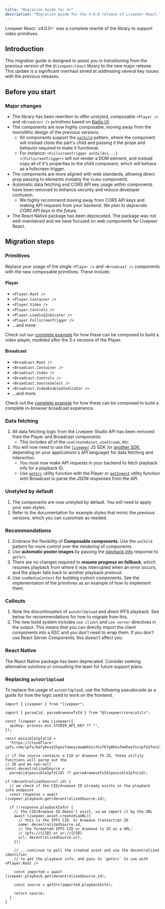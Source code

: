```yaml
---
title: "Migration Guide for 4+"
description: "Migration guide for the 4.0.0 release of Livepeer React."
---
```


<Info>
  Livepeer React `v4.0.0+` was a complete rewrite of the library to support
  video primitives.
</Info>

## Introduction

This migration guide is designed to assist you in transitioning from the
previous version of the `@livepeer/react` library to the new major release. This
update is a significant overhaul aimed at addressing several key issues with the
previous releases.

## Before you start

### Major changes

- The library has been rewritten to offer unstyled, composable `<Player />` and
  `<Broadcast />` primitives based on
  [Radix UI](https://www.radix-ui.com/primitives/docs/overview/introduction).
- The components are now highly composable, moving away from the monolithic
  design of the previous versions.
  - All components support the
    [`asChild`](https://www.radix-ui.com/primitives/docs/guides/composition)
    pattern, where the component will instead clone the part's child and passing
    it the props and behavior required to make it functional.
  - For instance: `<FullscreenTrigger asChild>{...}</FullscreenTrigger>` will
    not render a DOM element, and instead copy all of it's properties to the
    child component, which will behave as a fullscreen trigger.
- The components are more aligned with web standards, allowing direct prop
  passing to elements (notably the `Video` component).
- Automatic data fetching and CORS API key usage within components have been
  removed to enhance security and reduce developer confusion.
  - We highly recommend moving away from CORS API keys and making API requests
    from your backend. _We plan to deprecate CORS API keys in the future._
- The React Native package has been deprecated. The package was not
  well-maintained and we have focused on web components for Livepeer React.

## Migration steps

### Primitives

Replace your usage of the single `<Player />` and `<Broadcast />` components
with the new composable primitives. These include:

#### Player

- `<Player.Root />`
- `<Player.Container />`
- `<Player.Video />`
- `<Player.Controls />`
- `<Player.LoadingIndicator />`
- `<Player.FullscreenTrigger />`
- ...and more.

Check out our [complete example](/sdks/livepeer-react/Player) for how these can
be composed to build a video player, modeled after the 3.x versions of the
Player.

#### Broadcast

- `<Broadcast.Root />`
- `<Broadcast.Container />`
- `<Broadcast.Video />`
- `<Broadcast.Controls />`
- `<Broadcast.SourceSelect />`
- `<Broadcast.VideoEnabledIndicator />`
- ...and more.

Check out the [complete example](/sdks/livepeer-react/Broadcast) for how these
can be composed to build a complete in-browser broadcast experience.

### Data fetching

1. All data fetching logic from the Livepeer Studio API has been removed from
   the Player and Broadcast components.
   - This includes all of the `useCreateAsset`, `useStream`, etc.
2. You will now need to use the [`livepeer`](/sdks/javascript) JS SDK (or
   [another SDK](/sdks/introduction), depending on your applications's API
   language) for data fetching and interaction.
   - You must now make API requests in your backend to fetch playback info for a
     playback ID.
   - Use [`getSrc`](/sdks/livepeer-react/player/get-src) utility function with
     the Player or [`getIngest`](/sdks/livepeer-react/broadcast/get-ingest)
     utility function with Broadcast to parse the JSON responses from the API.

### Unstyled by default

1. The components are now unstyled by default. You will need to apply your own
   styles.
2. Refer to the documentation for example styles that mimic the previous
   versions, which you can customize as needed.

### Recommendations

1. Embrace the flexibility of **Composable components**. Use the `asChild`
   pattern for more control over the rendering of components.
2. Use **automatic poster images** by passing the
   [playback info](/api-reference/playback/get) response to `getSrc`.
3. There are no changes required to **resume progress on fallback**, which
   resumes playback from where it was interrupted when an error occurs, and the
   player falls back to another playback protocol.
4. Use `useMediaContext` for building custom components. See the implementation
   of the primitives as an example of how to implement them.

### Callouts

1. Note the discontinuation of `autoUrlUpload` and direct IPFS playback. See
   below for recommendations for how to migrate from this.
2. The new build system includes `use client` and `use server` directives in the
   output. This means that you can directly import the client components into a
   RSC and you don't need to wrap them. If you don't use React Server
   Components, this doesn't affect you.

### React Native

The React Native package has been deprecated. Consider seeking alternative
solutions or consulting the team for future support plans.

### Replacing `autoUrlUpload`

To replace the usage of `autoUrlUpload`, use the following pseudocode as a guide
for how the logic used to work on the frontend.

```tsx /api/playback
import { Livepeer } from "livepeer";

import { parseCid, parseArweaveTxId } from "@livepeer/core/utils";

const livepeer = new Livepeer({
  apiKey: process.env.STUDIO_API_KEY ?? "",
});

const possibleIpfsCid =
  "https://cloudflare-ipfs.com/ipfs/bafybeie2hgozfameyzawq6kkzc3tuf67g4kkufm4hoefxczpfe2fen2riu";

// if the source contains a CID or Arweave TX ID, these utility functions will parse out the
// ID and be non-null
const decentralizedSource =
  parseCid(possibleIpfsCid) ?? parseArweaveTxId(possibleIpfsCid);

if (decentralizedSource?.id) {
  // we check if the CID/Arweave ID already exists in the playback info endpoint
  const response = await livepeer.playback.get(decentralizedSource.id);

  if (!response.playbackInfo) {
    // the CID/Arweave ID doesn't exist, so we import it by the URL
    await livepeer.asset.createViaURL({
      // this is the IPFS CID, or Arweave transaction ID
      name: decentralizedSource.id,
      // the formatted IPFS CID or Arweave tx ID as a URL:
      // ipfs://{CID} or ar://{CID}
      url: decentralizedSource.url,
    });

    // ...continue to poll the created asset and use the decentralized identifier
    // to get the playback info, and pass to `getSrc` to use with <Player.Root />

    const imported = await livepeer.playback.get(decentralizedSource.id);

    const source = getSrc(imported.playbackInfo);

    return source;
  }
}
```
